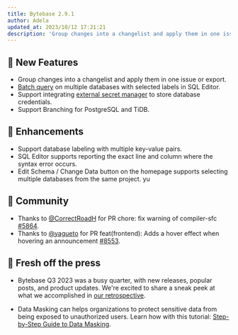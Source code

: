 ```yaml
---
title: Bytebase 2.9.1
author: Adela
updated_at: 2023/10/12 17:21:21
description: 'Group changes into a changelist and apply them in one issue or export.'
---
```



## 🚀 New Features

- Group changes into a changelist and apply them in one issue or export.
- [Batch query](/sql-editor/run-queries/#batch-mode) on multiple databases with selected labels in SQL Editor.
- Support integrating [external secret manager](/get-started/instance/#use-secret-manager) to store database credentials.
- Support Branching for PostgreSQL and TiDB.

## 🎄 Enhancements

- Support database labeling with multiple key-value pairs.
- SQL Editor supports reporting the exact line and column where the syntax error occurs.
- Edit Schema / Change Data button on the homepage supports selecting multiple databases from the same project.
  yu

## 🎠 Community

- Thanks to [@CorrectRoadH](https://github.com/correctroadh) for PR chore: fix warning of compiler-sfc [#5864](https://github.com/bytebase/bytebase/pull/5864).
- Thanks to [@yagueto](https://github.com/yagueto) for PR feat(frontend): Adds a hover effect when hovering an announcement [#8553](https://github.com/bytebase/bytebase/pull/8553).

## 📰 Fresh off the press

- Bytebase Q3 2023 was a busy quarter, with new releases, popular posts, and product updates. We're excited to share a sneak peek at what we accomplished in [our retrospective](https://www.bytebase.com/blog/2023-q3-retrospect).

- Data Masking can helps organizations to protect sensitive data from being exposed to unauthorized users. Learn how with this tutorial: [Step-by-Step Guide to Data Masking](/tutorials/data-masking/).

<InstallUpgrade />
